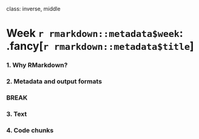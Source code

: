 
class: inverse, middle

# Week `r rmarkdown::metadata$week`: .fancy[`r rmarkdown::metadata$title`]

### 1. Why RMarkdown?
### 2. Metadata and output formats

### BREAK

### 3. Text
### 4. Code chunks
